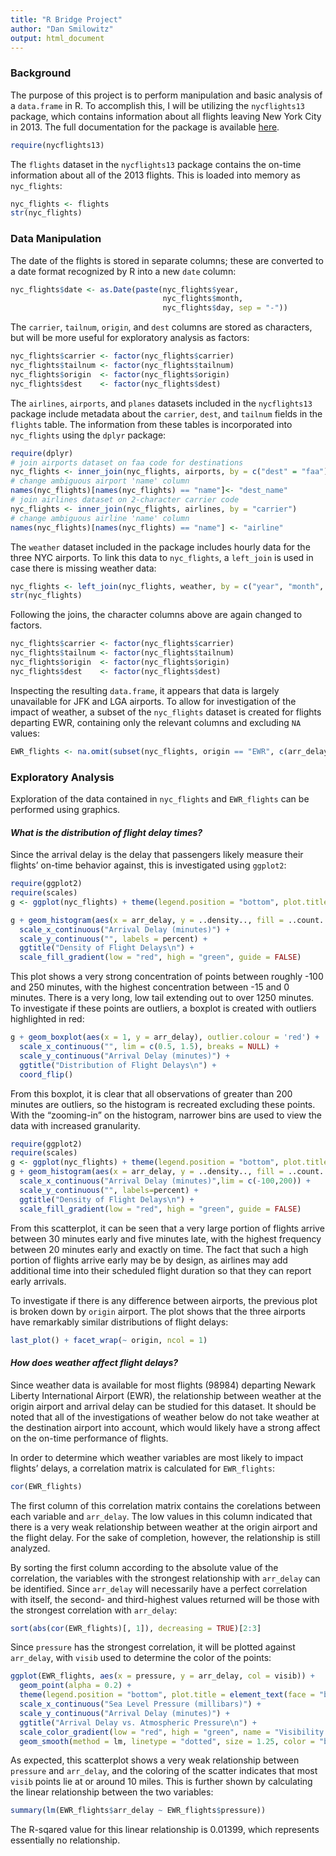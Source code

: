 ```yaml
---
title: "R Bridge Project"
author: "Dan Smilowitz"
output: html_document
---
```


### Background
The purpose of this project is to perform manipulation and basic analysis of a `data.frame` in R.  To accomplish this, I will be utilizing the `nycflights13` package, which contains information about all flights leaving New York City in 2013.  The full documentation for the package is available [here](https://cran.r-project.org/web/packages/nycflights13/nycflights13.pdf).
```r
require(nycflights13)
```
The `flights` dataset in the `nycflights13` package contains the on-time information about all of the 2013 flights.  This is loaded into memory as `nyc_flights`:
```r
nyc_flights <- flights
str(nyc_flights)
```


### Data Manipulation
The date of the flights is stored in separate columns; these are converted to a date format recognized by R into a new `date` column:
```r
nyc_flights$date <- as.Date(paste(nyc_flights$year,
                                  nyc_flights$month,
                                  nyc_flights$day, sep = "-"))
```

The `carrier`, `tailnum`, `origin`, and `dest` columns are stored as characters, but will be more useful for exploratory analysis as factors:
```r
nyc_flights$carrier <- factor(nyc_flights$carrier)
nyc_flights$tailnum <- factor(nyc_flights$tailnum)
nyc_flights$origin  <- factor(nyc_flights$origin)
nyc_flights$dest    <- factor(nyc_flights$dest)
```

The `airlines`, `airports`, and `planes` datasets included in the `nycflights13` package include metadata about the `carrier`, `dest`, and `tailnum` fields in the `flights` table.  The information from these tables is incorporated into `nyc_flights` using the `dplyr` package:
```r
require(dplyr)
# join airports dataset on faa code for destinations
nyc_flights <- inner_join(nyc_flights, airports, by = c("dest" = "faa"))
# change ambiguous airport 'name' column
names(nyc_flights)[names(nyc_flights) == "name"]<- "dest_name"
# join airlines dataset on 2-character carrier code
nyc_flights <- inner_join(nyc_flights, airlines, by = "carrier")
# change ambiguous airline 'name' column
names(nyc_flights)[names(nyc_flights) == "name"] <- "airline"
```

The `weather` dataset included in the package includes hourly data for the three NYC airports.  To link this data to `nyc_flights`, a `left_join` is used in case there is missing weather data:
```r
nyc_flights <- left_join(nyc_flights, weather, by = c("year", "month", "day", "hour", "origin"))
str(nyc_flights)
```

Following the joins, the character columns above are again changed to factors.
```r
nyc_flights$carrier <- factor(nyc_flights$carrier)
nyc_flights$tailnum <- factor(nyc_flights$tailnum)
nyc_flights$origin  <- factor(nyc_flights$origin)
nyc_flights$dest    <- factor(nyc_flights$dest)
```

Inspecting the resulting `data.frame`, it appears that data is largely unavailable for JFK and LGA airports.  To allow for investigation of the impact of weather, a subset of the `nyc_flights` dataset is created for flights departing EWR, containing only the relevant columns and excluding `NA` values:
```r
EWR_flights <- na.omit(subset(nyc_flights, origin == "EWR", c(arr_delay, temp:visib)))
```

### Exploratory Analysis
Exploration of the data contained in `nyc_flights` and `EWR_flights` can be performed using graphics.

#### *What is the distribution of flight delay times?*

Since the arrival delay is the delay that passengers likely measure their flights' on-time behavior against, this is investigated using `ggplot2`:
```r
require(ggplot2)
require(scales)
g <- ggplot(nyc_flights) + theme(legend.position = "bottom", plot.title = element_text(face = "bold"))
```

```r
g + geom_histogram(aes(x = arr_delay, y = ..density.., fill = ..count..), binwidth = 15, alpha = 0.5, col = 'black') +
  scale_x_continuous("Arrival Delay (minutes)") +
  scale_y_continuous("", labels = percent) +
  ggtitle("Density of Flight Delays\n") +
  scale_fill_gradient(low = "red", high = "green", guide = FALSE)
```

This plot shows a very strong concentration of points between roughly -100 and 250 minutes, with the highest concentration between -15 and 0 minutes.  There is a very long, low tail extending out to over 1250 minutes.  To investigate if these points are outliers, a boxplot is created with outliers highlighted in red:

```r
g + geom_boxplot(aes(x = 1, y = arr_delay), outlier.colour = 'red') +
  scale_x_continuous("", lim = c(0.5, 1.5), breaks = NULL) +
  scale_y_continuous("Arrival Delay (minutes)") +
  ggtitle("Distribution of Flight Delays\n") +
  coord_flip()
```

From this boxplot, it is clear that all observations of greater than 200 minutes are outliers, so the histogram is recreated excluding these points.  With the "zooming-in" on the histogram, narrower bins are used to view the data with increased granularity.

```r
require(ggplot2)
require(scales)
g <- ggplot(nyc_flights) + theme(legend.position = "bottom", plot.title = element_text(face = "bold"))
g + geom_histogram(aes(x = arr_delay, y = ..density.., fill = ..count..), binwidth = 5, alpha = 0.5, col = 'black') +
  scale_x_continuous("Arrival Delay (minutes)",lim = c(-100,200)) +
  scale_y_continuous("", labels=percent) +
  ggtitle("Density of Flight Delays\n") +
  scale_fill_gradient(low = "red", high = "green", guide = FALSE)
```

From this scatterplot, it can be seen that a very large portion of flights arrive between 30 minutes early and five minutes late, with the highest frequency between 20 minutes early and exactly on time.  The fact that such a high portion of flights arrive early may be by design, as airlines may add additional time into their scheduled flight duration so that they can report early arrivals.

To investigate if there is any difference between airports, the previous plot is broken down by `origin` airport.  The plot shows that the three airports have remarkably similar distributions of flight delays:

```r
last_plot() + facet_wrap(~ origin, ncol = 1)
```


#### *How does weather affect flight delays?*

Since weather data is available for most flights (98984) departing Newark Liberty International Airport (EWR), the relationship between weather at the origin airport and arrival delay can be studied for this dataset.  It should be noted that all of the investigations of weather below do not take weather at the destination airport into account, which would likely have a strong affect on the on-time performance of flights.

In order to determine which weather variables are most likely to impact flights' delays, a correlation matrix is calculated for `EWR_flights`:
```r
cor(EWR_flights)
```

The first column of this correlation matrix contains the corelations between each  variable and `arr_delay`.  The low values in this column indicated that there is a very weak relationship between weather at the origin airport and the flight delay.  For the sake of completion, however, the relationship is still analyzed.

By sorting the first column according to the absolute value of the correlation, the variables with the strongest relationship with `arr_delay` can be identified.  Since `arr_delay` will necessarily have a perfect correlation with itself, the second- and third-highest values returned will be those with the strongest correlation with `arr_delay`:
```r
sort(abs(cor(EWR_flights)[, 1]), decreasing = TRUE)[2:3]
```

Since `pressure` has the strongest correlation, it will be plotted against `arr_delay`, with `visib` used to determine the color of the points:
```r
ggplot(EWR_flights, aes(x = pressure, y = arr_delay, col = visib)) +
  geom_point(alpha = 0.2) +
  theme(legend.position = "bottom", plot.title = element_text(face = "bold")) +
  scale_x_continuous("Sea Level Pressure (millibars)") +
  scale_y_continuous("Arrival Delay (minutes)") +
  ggtitle("Arrival Delay vs. Atmospheric Pressure\n") +
  scale_color_gradient(low = "red", high = "green", name = "Visibility (miles)") +
  geom_smooth(method = lm, linetype = "dotted", size = 1.25, color = "black")
```

As expected, this scatterplot shows a very weak relationship between `pressure` and `arr_delay`, and the coloring of the scatter indicates that most `visib` points lie at or around 10 miles.  This is further shown by calculating the linear relationship between the two variables:

```r
summary(lm(EWR_flights$arr_delay ~ EWR_flights$pressure))
```

The R-sqared value for this linear relationship is 0.01399, which represents essentially no relationship.